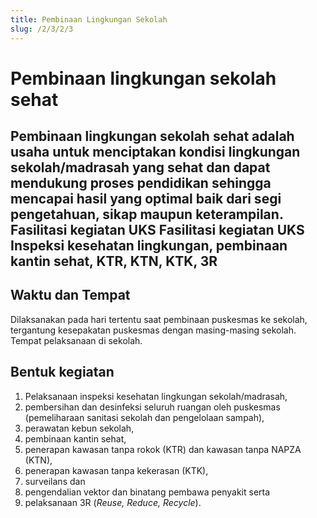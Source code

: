 ```yaml
---
title: Pembinaan Lingkungan Sekolah
slug: /2/3/2/3
---
```


# Pembinaan lingkungan sekolah sehat
Pembinaan lingkungan sekolah sehat adalah usaha untuk menciptakan kondisi lingkungan sekolah/madrasah yang sehat dan dapat mendukung proses pendidikan sehingga mencapai hasil yang optimal baik dari segi pengetahuan, sikap maupun keterampilan. 
<Tabs>
<TabItem value='puskesmas' label='Puskesmas'>
Fasilitasi kegiatan UKS
</TabItem>
<TabItem value='pustu' label='Pustu'>
Fasilitasi kegiatan UKS
</TabItem>
<TabItem value='sekolah' label='Sekolah' default>
Inspeksi kesehatan lingkungan, pembinaan kantin sehat, KTR, KTN, KTK, 3R
</TabItem>
</Tabs>
---

## Waktu dan Tempat
Dilaksanakan pada hari tertentu saat pembinaan puskesmas ke sekolah, tergantung kesepakatan puskesmas dengan masing-masing sekolah. Tempat pelaksanaan di sekolah.

## Bentuk kegiatan
1. Pelaksanaan inspeksi kesehatan lingkungan sekolah/madrasah, 
2. pembersihan dan desinfeksi seluruh ruangan oleh puskesmas (pemeliharaan sanitasi sekolah dan pengelolaan sampah), 
3. perawatan kebun sekolah, 
4. pembinaan kantin sehat, 
5. penerapan kawasan tanpa rokok (KTR) dan kawasan tanpa NAPZA (KTN), 
6. penerapan kawasan tanpa kekerasan (KTK), 
7. surveilans dan 
8. pengendalian vektor dan binatang pembawa penyakit serta 
9. pelaksanaan 3R (_Reuse, Reduce, Recycle_).
